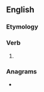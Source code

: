==English==

===Etymology===
{{suffix|en|consult|eth|nocat=1}}

===Verb===
{{head|en|verb form}}

# {{en-archaic third-person singular of|consult}}

===Anagrams===
* {{anagrams|en|a=cehlnosttu|technolust}}